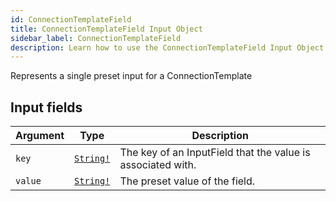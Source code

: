 ```yaml
---
id: ConnectionTemplateField
title: ConnectionTemplateField Input Object
sidebar_label: ConnectionTemplateField
description: Learn how to use the ConnectionTemplateField Input Object for Builder's API.
---
```


Represents a single preset input for a ConnectionTemplate

## Input fields

| Argument | Type                                      | Description                                                 |
| -------- | ----------------------------------------- | ----------------------------------------------------------- |
| `key`    | [`String!`](/docs/composer/builder/api/schema/scalar/String.mdx) | The key of an InputField that the value is associated with. |
| `value`  | [`String!`](/docs/composer/builder/api/schema/scalar/String.mdx) | The preset value of the field.                              |
